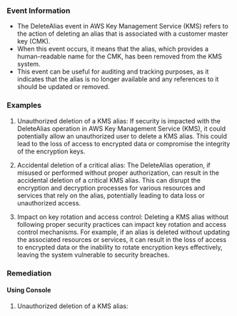 
### Event Information

- The DeleteAlias event in AWS Key Management Service (KMS) refers to the action of deleting an alias that is associated with a customer master key (CMK).
- When this event occurs, it means that the alias, which provides a human-readable name for the CMK, has been removed from the KMS system.
- This event can be useful for auditing and tracking purposes, as it indicates that the alias is no longer available and any references to it should be updated or removed.


### Examples

1. Unauthorized deletion of a KMS alias: If security is impacted with the DeleteAlias operation in AWS Key Management Service (KMS), it could potentially allow an unauthorized user to delete a KMS alias. This could lead to the loss of access to encrypted data or compromise the integrity of the encryption keys.

2. Accidental deletion of a critical alias: The DeleteAlias operation, if misused or performed without proper authorization, can result in the accidental deletion of a critical KMS alias. This can disrupt the encryption and decryption processes for various resources and services that rely on the alias, potentially leading to data loss or unauthorized access.

3. Impact on key rotation and access control: Deleting a KMS alias without following proper security practices can impact key rotation and access control mechanisms. For example, if an alias is deleted without updating the associated resources or services, it can result in the loss of access to encrypted data or the inability to rotate encryption keys effectively, leaving the system vulnerable to security breaches.

### Remediation

#### Using Console

1. Unauthorized deletion of a KMS alias:
- Regularly monitor KMS activity logs and enable CloudTrail to detect any unauthorized DeleteAlias operations.
- Implement strict IAM policies and roles to control access to KMS aliases, ensuring that only authorized users or roles have the necessary permissions to perform such operations.
- Enable AWS Config rules to evaluate compliance with KMS alias deletion policies and receive notifications or automated remediation actions in case of non-compliance.

2. Accidental deletion of a critical alias:
- Implement a backup and restore strategy for KMS aliases, ensuring that critical aliases are regularly backed up and can be restored in case of accidental deletion.
- Enable versioning for KMS aliases to maintain a history of changes and easily revert to a previous version if necessary.
- Implement strict change management processes and approvals for any operations related to critical KMS aliases, minimizing the risk of accidental deletion.

3. Impact on key rotation and access control:
- Implement a centralized key management strategy using AWS Key Management Service (KMS) and avoid directly referencing KMS aliases in resources or services.
- Use AWS Key Management Service (KMS) key policies and IAM policies to control access to encryption keys, ensuring that proper access controls are in place even if a KMS alias is deleted.
- Regularly review and update resource configurations and services that rely on KMS aliases to ensure they are using the correct aliases and are not impacted by any changes or deletions.

#### Using CLI

1. Unauthorized deletion of a KMS alias:
- Monitor KMS API calls and CloudTrail logs to detect any unauthorized DeleteAlias operations.
- Implement IAM policies to restrict access to the DeleteAlias operation and ensure only authorized users or roles can perform this action.
- Regularly review and audit IAM policies to ensure they are up to date and aligned with the principle of least privilege.

2. Accidental deletion of a critical alias:
- Enable AWS CloudTrail to capture DeleteAlias events and configure alerts or notifications to be triggered when such events occur.
- Implement versioning for KMS aliases to prevent accidental deletion. This allows you to restore a deleted alias if needed.
- Regularly backup KMS aliases and their associated keys to a secure location to ensure quick recovery in case of accidental deletion.

3. Impact on key rotation and access control:
- Implement a change management process to ensure that any changes to KMS aliases are properly documented and approved.
- Use AWS Config to monitor and enforce compliance with key rotation and access control policies. This can help identify any discrepancies or non-compliant configurations.
- Regularly review and update resource configurations that rely on KMS aliases to ensure they are using the correct aliases and are not impacted by any changes or deletions.

#### Using Python

1. Unauthorized deletion of a KMS alias:
- Regularly monitor KMS API calls and CloudTrail logs to detect any unauthorized DeleteAlias operations.
- Implement strict IAM policies and roles to control access to KMS aliases, ensuring that only authorized users or roles have the necessary permissions to perform such operations.
- Enable AWS CloudTrail to capture and log all API activities related to KMS aliases, and set up alerts or notifications to promptly identify any suspicious or unauthorized activities.

2. Accidental deletion of a critical alias:
- Implement a backup and restore mechanism for KMS aliases, ensuring that critical aliases are regularly backed up to a secure location.
- Enable versioning for KMS aliases, allowing you to restore a previous version in case of accidental deletion.
- Implement strict access controls and permissions for the DeleteAlias operation, ensuring that only authorized users or roles can perform this action.

3. Impact on key rotation and access control:
- Implement a robust key management strategy that includes proper documentation and tracking of all resources and services that rely on KMS aliases.
- Regularly review and update the relevant resources and services to ensure they are using the correct aliases.
- Implement automated scripts or workflows using the AWS SDK for Python (Boto3) to update the necessary resources and services when a KMS alias is deleted or modified. For example, you can use the `boto3.client('kms')` to list, create, update, or delete KMS aliases programmatically.

